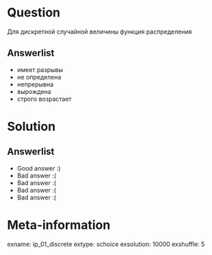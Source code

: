 Question
========

Для дискретной случайной величины функция распределения 


Answerlist
----------
*  имеет разрывы 
*  не определена 
*  непрерывна
*  вырождена
*  строго возрастает 

Solution
========

Answerlist
----------
*  Good answer :)
*  Bad answer :(
*  Bad answer :(
*  Bad answer :(
*  Bad answer :(

Meta-information
================
exname: ip_01_discrete
extype: schoice
exsolution: 10000
exshuffle: 5
